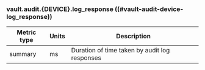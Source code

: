 ### vault.audit.{DEVICE}.log_response ((#vault-audit-device-log_response))

Metric type | Units | Description
----------- | ----- | -----------
summary     | ms    | Duration of time taken by audit log responses